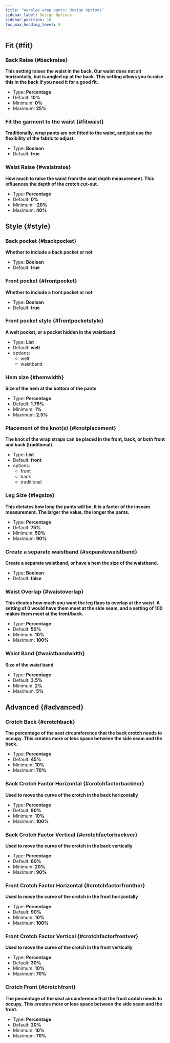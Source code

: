 ```yaml
---
title: "Waralee wrap pants: Design Options"
sidebar_label: Design Options
sidebar_position: 10
toc_max_heading_level: 5
---
```



## Fit {#fit}
### Back Raise {#backraise}

**This setting raises the waist in the back. Our waist does not sit horizontally, but is angled up at the back. This setting allows you to raise this in the back if you need it for a good fit.**
- Type: **Percentage**
- Default: **10%**
- Minimum: **0%**
- Maximum: **25%**

<Backraise />

### Fit the garment to the waist {#fitwaist}

**Traditionally, wrap pants are not fitted to the waist, and just use the flexibility of the fabric to adjust.**
- Type: **Boolean**
- Default: **true**

<Fitwaist />

### Waist Raise {#waistraise}

**How much to raise the waist from the seat depth measurement. This influences the depth of the crotch cut-out.**
- Type: **Percentage**
- Default: **0%**
- Minimum: **-20%**
- Maximum: **40%**

<Waistraise />

## Style {#style}
### Back pocket {#backpocket}

**Whether to include a back pocket or not**
- Type: **Boolean**
- Default: **true**

<Backpocket />

### Front pocket {#frontpocket}

**Whether to include a front pocket or not**
- Type: **Boolean**
- Default: **true**

<Frontpocket />

### Front pocket style {#frontpocketstyle}

**A welt pocket, or a pocket hidden in the waistband.**
- Type: **List**
- Default: **welt**
- options:
  - welt
  - waistband

<Frontpocketstyle />

### Hem size {#hemwidth}

**Size of the hem at the bottom of the pants**
- Type: **Percentage**
- Default: **1.75%**
- Minimum: **1%**
- Maximum: **2.5%**

<Hemwidth />

### Placement of the knot(s) {#knotplacement}

**The knot of the wrap straps can be placed in the front, back, or both front and back (traditional).**
- Type: **List**
- Default: **front**
- options:
  - front
  - back
  - traditional

<Knotplacement />

### Leg Size {#legsize}

**This dictates how long the pants will be. It is a factor of the inseam measurement. The larger the value, the longer the pants.**
- Type: **Percentage**
- Default: **75%**
- Minimum: **50%**
- Maximum: **90%**

<Legsize />

### Create a separate waistband {#separatewaistband}

**Create a separate waistband, or have a hem the size of the waistband.**
- Type: **Boolean**
- Default: **false**

<Separatewaistband />

### Waist Overlap {#waistoverlap}

**This dicates how much you want the leg flaps to overlap at the waist. A setting of 0 would have them meet at the side seam, and a setting of 100 makes them meet at the front/back.**
- Type: **Percentage**
- Default: **50%**
- Minimum: **10%**
- Maximum: **100%**

<Waistoverlap />

### Waist Band {#waistbandwidth}

**Size of the waist band**
- Type: **Percentage**
- Default: **3.5%**
- Minimum: **2%**
- Maximum: **5%**

<Waistbandwidth />

## Advanced {#advanced}
### Crotch Back {#crotchback}

**The percentage of the seat circumference that the back crotch needs to occupy. This creates more or less space between the side seam and the back.**
- Type: **Percentage**
- Default: **45%**
- Minimum: **10%**
- Maximum: **70%**

<Crotchback />

### Back Crotch Factor Horizontal {#crotchfactorbackhor}

**Used to move the curve of the crotch in the back horizontally**
- Type: **Percentage**
- Default: **90%**
- Minimum: **10%**
- Maximum: **100%**

<Crotchfactorbackhor />

### Back Crotch Factor Vertical {#crotchfactorbackver}

**Used to move the curve of the crotch in the back vertically**
- Type: **Percentage**
- Default: **60%**
- Minimum: **20%**
- Maximum: **90%**

<Crotchfactorbackver />

### Front Crotch Factor Horizontal {#crotchfactorfronthor}

**Used to move the curve of the crotch in the front horizontally**
- Type: **Percentage**
- Default: **90%**
- Minimum: **10%**
- Maximum: **100%**

<Crotchfactorfronthor />

### Front Crotch Factor Vertical {#crotchfactorfrontver}

**Used to move the curve of the crotch in the front vertically**
- Type: **Percentage**
- Default: **30%**
- Minimum: **10%**
- Maximum: **70%**

<Crotchfactorfrontver />

### Crotch Front {#crotchfront}

**The percentage of the seat circumference that the front crotch needs to occupy. This creates more or less space between the side seam and the front.**
- Type: **Percentage**
- Default: **30%**
- Minimum: **10%**
- Maximum: **70%**

<Crotchfront />
